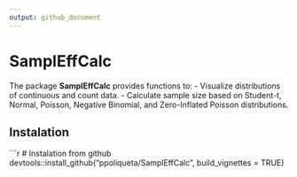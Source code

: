 ```yaml
---
output: github_document
---
```


# SamplEffCalc

The  package **SamplEffCalc** provides functions to:
- Visualize distributions of continuous and count data.
- Calculate sample size based on Student-t, Normal, Poisson, Negative Binomial, and Zero-Inflated Poisson distributions.


## Instalation

```r
# Instalation from github
devtools::install_github("ppoliqueta/SamplEffCalc", build_vignettes = TRUE)
